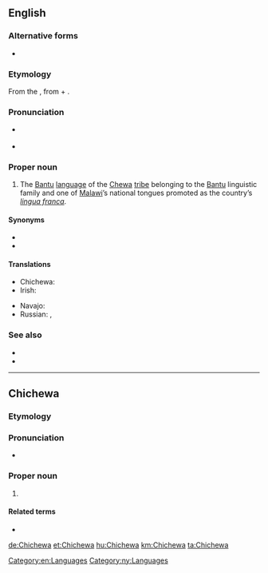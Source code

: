 {{also|Chicheŵa}}
==English==
{{wikipedia|Chewa language}}

===Alternative forms===
* {{l|en|Chicheŵa}}

===Etymology===
From the {{etyl|ny|en}} {{m|ny|Chichewa|Chicheŵa}}, from {{m|ny|chi-||language}} + {{m|ny|Chewa|Cheŵa}}.

===Pronunciation===
* {{a|UK}} {{IPA|/tʃᵻˈtʃɛwə/|lang=en}}
* {{a|US}} {{IPA|/tʃɪˈtʃɛwə/|lang=en}}
{{rfap|lang=en}}

===Proper noun===
{{en-proper noun}}

# The [[Bantu]] [[language]] of the [[Chewa]] [[tribe]] belonging to the [[Bantu]] linguistic family and one of [[Malawi]]’s national tongues promoted as the country’s ''[[lingua franca]]''.

====Synonyms====
* {{l|en|Nyanja}}
* {{l|en|Chewa}}

====Translations====
{{trans-top|language}}
* Chichewa: {{t|ny|Chicheŵa}}
* Irish: {{t|ga|Siséivis|f}}
{{trans-mid}}
* Navajo: {{t|nv|Chéwa bizaad}}
* Russian: {{t+|ru|нья́нджа|m}}, {{t|ru|че́ва|m}}
{{trans-bottom}}

===See also===
* {{langcat|ny}}
* {{ISO 639|link=Ethnologue|1code=ny|code=nya}}

[[Category:en:Languages]]

----

==Chichewa==

===Etymology===
{{prefix|chi|Mchewa|alt2=Chewa|t1=language prefix|lang=ny}}

===Pronunciation===
* {{ny-IPA|Chicheŵá}}

===Proper noun===
{{ny-proper noun|h=Chicheŵá}}

# {{l|en|Chichewa}}

====Related terms====
*{{l|ny|Mchewa}}

[[Category:ny:Languages]]


[[de:Chichewa]]
[[et:Chichewa]]
[[hu:Chichewa]]
[[km:Chichewa]]
[[ta:Chichewa]]
